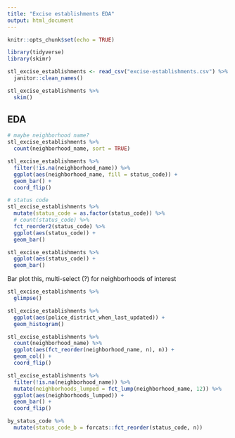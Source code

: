 ```yaml
---
title: "Excise establishments EDA"
output: html_document
---
```


```r
knitr::opts_chunk$set(echo = TRUE)

library(tidyverse)
library(skimr)
```

```r
stl_excise_establishments <- read_csv("excise-establishments.csv") %>% 
  janitor::clean_names()

stl_excise_establishments %>% 
  skim()


```


## EDA

```r

# maybe neighborhood name?
stl_excise_establishments %>% 
  count(neighborhood_name, sort = TRUE)

stl_excise_establishments %>% 
  filter(!is.na(neighborhood_name)) %>% 
  ggplot(aes(neighborhood_name, fill = status_code)) +
  geom_bar() +
  coord_flip()

# status code
stl_excise_establishments %>% 
  mutate(status_code = as.factor(status_code)) %>% 
  # count(status_code) %>% 
  fct_reorder2(status_code) %>% 
  ggplot(aes(status_code)) +
  geom_bar()

stl_excise_establishments %>% 
  ggplot(aes(status_code)) +
  geom_bar()
```
Bar plot this, multi-select (?) for neighborhoods of interest


```r
stl_excise_establishments %>% 
  glimpse()

stl_excise_establishments %>% 
  ggplot(aes(police_district_when_last_updated)) +
  geom_histogram()
```



```r
stl_excise_establishments %>% 
  count(neighborhood_name) %>% 
  ggplot(aes(fct_reorder(neighborhood_name, n), n)) +
  geom_col() + 
  coord_flip()

stl_excise_establishments %>% 
  filter(!is.na(neighborhood_name)) %>% 
  mutate(neighborhoods_lumped = fct_lump(neighborhood_name, 12)) %>% 
  ggplot(aes(neighborhoods_lumped)) +
  geom_bar() +
  coord_flip()
```

```r
by_status_code %>% 
  mutate(status_code_b = forcats::fct_reorder(status_code, n))
```

